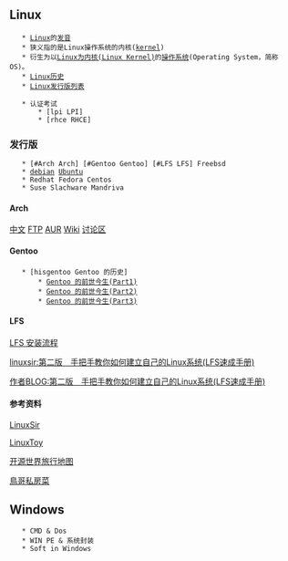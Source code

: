 ﻿== Linux ==

	* [http://zh.wikipedia.org/w/index.php?title=Linux&variant=zh-cn Linux]的[http://www.google.cn/dictionary?langpair=en%7Czh-CN&q=linux&hl=zh-CN&aq=f 发音]
	* 狭义指的是Linux操作系统的内核([http://zh.wikipedia.org/w/index.php?title=%E5%86%85%E6%A0%B8&variant=zh-cn kernel])
	* 衍生为以[http://zh.wikipedia.org/w/index.php?title=Linux%E5%86%85%E6%A0%B8&variant=zh-cn Linux为内核(Linux Kernel)]的[http://zh.wikipedia.org/w/index.php?title=%E6%93%8D%E4%BD%9C%E7%B3%BB%E7%BB%9F&variant=zh-cn 操作系统](Operating System，简称OS)。
	* [http://zh.wikipedia.org/wiki/Linux%E5%8E%86%E5%8F%B2#GNU_GPL.E4.B8.8B.E7.9A.84Linux Linux历史]
	* [http://zh.wikipedia.org/w/index.php?title=%E7%99%BC%E8%A1%8C%E7%89%88&variant=zh-cn Linux发行版列表]

	* 认证考试
		* [lpi LPI]
		* [rhce RHCE]

=== 发行版 ===
	* [#Arch Arch] [#Gentoo Gentoo] [#LFS LFS] Freebsd
	* [http://www.debian.org/ debian] [http://forum.ubuntu.org.cn/ Ubuntu]
	* Redhat Fedora Centos
	* Suse Slachware Mandriva

==== Arch ====
[http://www.archlinux.org.cn/ 中文]
[ftp://ftp.archlinux.org/ FTP]
[http://aur.archlinux.org/ AUR]
[http://wiki.archlinux.org/index.php/Category:%E7%AE%80%E4%BD%93%E4%B8%AD%E6%96%87 Wiki]
[http://www.linuxsir.org/bbs/forumdisplay.php?s=3b9489c8a372a90c0e52f0cdbfe23a99&f=96 讨论区]

==== Gentoo ====
	* [hisgentoo Gentoo 的历史]
		* [http://linuxfans.org/bbs/viewthread.php?tid=161144 Gentoo 的前世今生(Part1)]
		* [http://linuxfans.org/bbs/viewthread.php?tid=162060 Gentoo 的前世今生(Part2)]
		* [http://linuxfans.org/bbs/viewthread.php?tid=163567 Gentoo 的前世今生(Part3)]

==== LFS ====

[[lfs|LFS 安装流程]]

[http://www.linuxsir.org/bbs/thread322894.html linuxsir:第二版　手把手教你如何建立自己的Linux系统(LFS速成手册)]

[http://blog.chinaunix.net/u/13265/showart.php?id=477122 作者BLOG:第二版　手把手教你如何建立自己的Linux系统(LFS速成手册)]

==== 参考资料 ====

[http://www.linuxsir.org/bbs/ LinuxSir]

[http://www.linuxtoy.org/ LinuxToy]

[http://linuxtoy.org/docs/guide/ 开源世界旅行地图]

[http://linux.vbird.org/ 鳥哥私房菜]

== Windows ==
	* CMD & Dos
	* WIN PE & 系统封装
	* Soft in Windows
